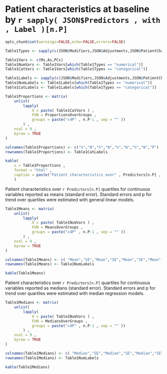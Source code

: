 

# Patient characteristics at baseline by `r sapply( JSON$Predictors , with , Label )[n.P]`


```r

opts_chunk$set(warnings=FALSE,echo=FALSE,errors=FALSE)

Table1Types <- sapply(c(JSON$Modifiers,JSON$Adjustments,JSON$PatientCharacteristics) , with , Type )

Table1Vars <- c(Ms,As,PCs)
Table1NumVars <- Table1Vars[which(Table1Types == "numerical")]
Table1CatVars <- Table1Vars[which(Table1Types == "categorical")]

Table1Labels <- sapply(c(JSON$Modifiers,JSON$Adjustments,JSON$PatientCharacteristics) , with , Label )
Table1NumLabels <- Table1Labels[which(Table1Types == "numerical")]
Table1CatLabels <- Table1Labels[which(Table1Types == "categorical")]

``` 



```r

Table1Proportions <- matrix(
    unlist(
        lapply(
            X = paste( Table1CatVars ) ,
            FUN = ProportionsOverGroups ,
            groups = paste("c4P" , n.P-1 , sep = "" ))
        ) ,
    ncol = 9 ,
    byrow = TRUE
)

colnames(Table1Proportions) <- c("%","N","%","N","%","N","%","N","P")
rownames(Table1Proportions) <- Table1CatLabels

kable(
    x = Table1Proportions ,
    format = "html" ,
    caption = paste("Patient characteristics over" , Predictors[n.P] , "quartiles for categorical variables reported as proportions (counts). Trends over quartiles where estimated with a logistic regression model.")
    )

``` 
    

    
    
Patient characteristics over `r Predictors[n.P]` quartiles for continuous variables reported as means (standard error).
Standard errors and p for trend over quartiles were estimated with general linear models.


```r

Table1Means <- matrix(
    unlist(
        lapply(
            X = paste( Table1NumVars ) ,
            FUN = MeansOverGroups ,
            groups = paste("c4P" , n.P-1 , sep = "" ))
        ) ,
    ncol = 9 ,
    byrow = TRUE
)

colnames(Table1Means) <- c( "Mean","SE","Mean","SE","Mean","SE","Mean","SE","P" )
rownames(Table1Means) <- Table1NumLabels

kable(Table1Means)

```
    

Patient characteristics over `r Predictors[n.P]` quartiles for continuous variables reported as medians (standard error).
Standard errors and p for trend over quartiles were estimated with median regression models.

```r

Table1Medians <- matrix(
    unlist(
        lapply(
            X = paste( Table1NumVars ) ,
            FUN = MediansOverGroups ,
            groups = paste("c4P" , n.P-1 , sep = "" ))
        ) ,
    ncol = 9 ,
    byrow = TRUE
)

colnames(Table1Medians) <- c( "Median","SE","Median","SE","Median","SE","Median","SE","P" )
rownames(Table1Medians) <- Table1NumLabels

kable(Table1Medians)


``` 
